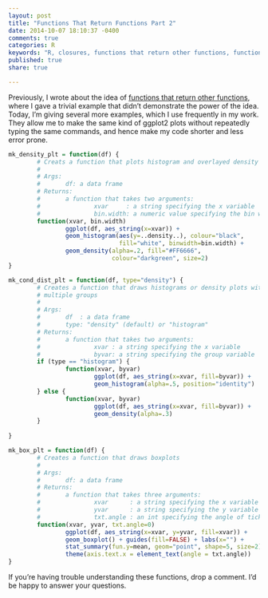 ```yaml
---
layout: post
title: "Functions That Return Functions Part 2"
date: 2014-10-07 18:10:37 -0400
comments: true
categories: R
keywords: "R, closures, functions that return other functions, function factory"
published: true
share: true

---
```

Previously, I wrote about the idea of [functions that return other functions](http://gmlang.com/r/functions-that-return-functions/), where I gave a trivial example that didn't demonstrate the power of the idea. Today, I'm giving several more examples, which I use frequently in my work. They allow me to make the same kind of ggplot2 plots without repeatedly typing the same commands, and hence make my code shorter and less error prone. 

```r
mk_density_plt = function(df) {
        # Creats a function that plots histogram and overlayed density 
        # 
        # Args:
        #       df: a data frame
        # Returns:
        #       a function that takes two arguments:
        #               xvar     : a string specifying the x variable
        #               bin.width: a numeric value specifying the bin width
        function(xvar, bin.width)
                ggplot(df, aes_string(x=xvar)) + 
                geom_histogram(aes(y=..density..), colour="black", 
                               fill="white", binwidth=bin.width) +
                geom_density(alpha=.2, fill="#FF6666", 
                             colour="darkgreen", size=2)
}

mk_cond_dist_plt = function(df, type="density") {
        # Creates a function that draws histograms or density plots with
        # multiple groups
        #
        # Args:
        #       df  : a data frame
        #       type: "density" (default) or "histogram"
        # Returns:
        #       a function that takes two arguments:
        #               xvar : a string specifying the x variable
        #               byvar: a string specifying the group variable
        if (type == "histogram") {
                function(xvar, byvar)
                        ggplot(df, aes_string(x=xvar, fill=byvar)) + 
                        geom_histogram(alpha=.5, position="identity")
        } else {       
                function(xvar, byvar)
                        ggplot(df, aes_string(x=xvar, fill=byvar)) + 
                        geom_density(alpha=.3)
        }
        
}

mk_box_plt = function(df) {
        # Creates a function that draws boxplots
        #
        # Args:
        #       df: a data frame
        # Returns:
        #       a function that takes three arguments:
        #               xvar      : a string specifying the x variable
        #               yvar      : a string specifying the y variable
        #               txt.angle : an int specifying the angle of tick labels
        function(xvar, yvar, txt.angle=0)
                ggplot(df, aes_string(x=xvar, y=yvar, fill=xvar)) + 
                geom_boxplot() + guides(fill=FALSE) + labs(x="") +
                stat_summary(fun.y=mean, geom="point", shape=5, size=2) +
                theme(axis.text.x = element_text(angle = txt.angle))
}
```

If you're having trouble understanding these functions, drop a comment. I'd be happy to answer your questions.